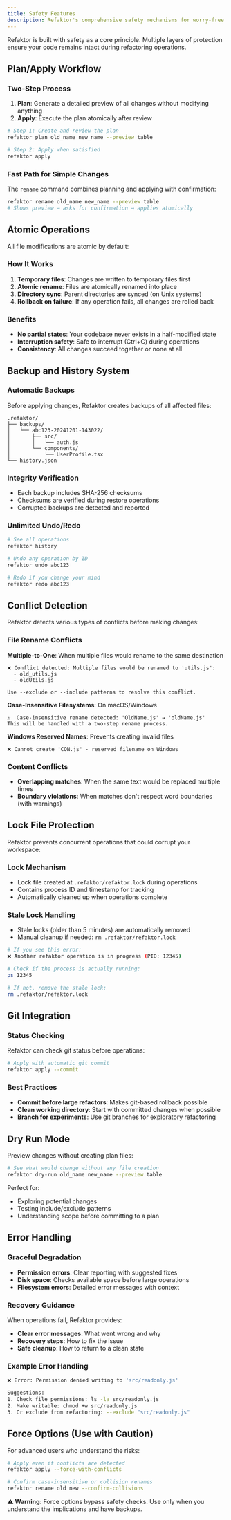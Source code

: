 ```yaml
---
title: Safety Features
description: Refaktor's comprehensive safety mechanisms for worry-free refactoring
---
```


Refaktor is built with safety as a core principle. Multiple layers of protection ensure your code remains intact during refactoring operations.

## Plan/Apply Workflow

### Two-Step Process
1. **Plan**: Generate a detailed preview of all changes without modifying anything
2. **Apply**: Execute the plan atomically after review

```bash
# Step 1: Create and review the plan
refaktor plan old_name new_name --preview table

# Step 2: Apply when satisfied
refaktor apply
```

### Fast Path for Simple Changes
The `rename` command combines planning and applying with confirmation:

```bash
refaktor rename old_name new_name --preview table
# Shows preview → asks for confirmation → applies atomically
```

## Atomic Operations

All file modifications are atomic by default:

### How It Works
1. **Temporary files**: Changes are written to temporary files first
2. **Atomic rename**: Files are atomically renamed into place
3. **Directory sync**: Parent directories are synced (on Unix systems) 
4. **Rollback on failure**: If any operation fails, all changes are rolled back

### Benefits
- **No partial states**: Your codebase never exists in a half-modified state
- **Interruption safety**: Safe to interrupt (Ctrl+C) during operations
- **Consistency**: All changes succeed together or none at all

## Backup and History System

### Automatic Backups
Before applying changes, Refaktor creates backups of all affected files:

```
.refaktor/
├── backups/
│   └── abc123-20241201-143022/
│       ├── src/
│       │   └── auth.js
│       └── components/
│           └── UserProfile.tsx
└── history.json
```

### Integrity Verification
- Each backup includes SHA-256 checksums
- Checksums are verified during restore operations
- Corrupted backups are detected and reported

### Unlimited Undo/Redo
```bash
# See all operations
refaktor history

# Undo any operation by ID
refaktor undo abc123

# Redo if you change your mind  
refaktor redo abc123
```

## Conflict Detection

Refaktor detects various types of conflicts before making changes:

### File Rename Conflicts

**Multiple-to-One**: When multiple files would rename to the same destination
```
❌ Conflict detected: Multiple files would be renamed to 'utils.js':
  - old_utils.js
  - oldUtils.js

Use --exclude or --include patterns to resolve this conflict.
```

**Case-Insensitive Filesystems**: On macOS/Windows
```
⚠️  Case-insensitive rename detected: 'OldName.js' → 'oldName.js'
This will be handled with a two-step rename process.
```

**Windows Reserved Names**: Prevents creating invalid files
```
❌ Cannot create 'CON.js' - reserved filename on Windows
```

### Content Conflicts
- **Overlapping matches**: When the same text would be replaced multiple times
- **Boundary violations**: When matches don't respect word boundaries (with warnings)

## Lock File Protection

Refaktor prevents concurrent operations that could corrupt your workspace:

### Lock Mechanism
- Lock file created at `.refaktor/refaktor.lock` during operations
- Contains process ID and timestamp for tracking
- Automatically cleaned up when operations complete

### Stale Lock Handling
- Stale locks (older than 5 minutes) are automatically removed
- Manual cleanup if needed: `rm .refaktor/refaktor.lock`

```bash
# If you see this error:
❌ Another refaktor operation is in progress (PID: 12345)

# Check if the process is actually running:
ps 12345

# If not, remove the stale lock:
rm .refaktor/refaktor.lock
```

## Git Integration

### Status Checking
Refaktor can check git status before operations:

```bash
# Apply with automatic git commit
refaktor apply --commit
```

### Best Practices
- **Commit before large refactors**: Makes git-based rollback possible
- **Clean working directory**: Start with committed changes when possible
- **Branch for experiments**: Use git branches for exploratory refactoring

## Dry Run Mode

Preview changes without creating plan files:

```bash
# See what would change without any file creation
refaktor dry-run old_name new_name --preview table
```

Perfect for:
- Exploring potential changes
- Testing include/exclude patterns
- Understanding scope before committing to a plan

## Error Handling

### Graceful Degradation
- **Permission errors**: Clear reporting with suggested fixes
- **Disk space**: Checks available space before large operations
- **Filesystem errors**: Detailed error messages with context

### Recovery Guidance
When operations fail, Refaktor provides:
- **Clear error messages**: What went wrong and why
- **Recovery steps**: How to fix the issue
- **Safe cleanup**: How to return to a clean state

### Example Error Handling
```bash
❌ Error: Permission denied writing to 'src/readonly.js'

Suggestions:
1. Check file permissions: ls -la src/readonly.js
2. Make writable: chmod +w src/readonly.js
3. Or exclude from refactoring: --exclude "src/readonly.js"
```

## Force Options (Use with Caution)

For advanced users who understand the risks:

```bash
# Apply even if conflicts are detected
refaktor apply --force-with-conflicts

# Confirm case-insensitive or collision renames
refaktor rename old new --confirm-collisions
```

**⚠️ Warning**: Force options bypass safety checks. Use only when you understand the implications and have backups.
